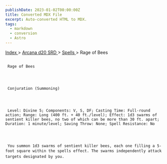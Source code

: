 ```yaml
---
publishDate: 2023-01-02T00:00:00Z
title: Converted MDX File
excerpt: Auto-converted HTML to MDX.
tags:
  - markdown
  - conversion
  - Astro
---
```


[
Index
](-index) >
[
Arcana d20 SRD
](arcana-d20-srd-index) >
[
Spells
](arcana-d20-srd-spells-index) > Rage of Bees

##

     Rage of Bees




     Conjuration (Summoning)




     Level: Divine 5; Components: V, S, DF; Casting Time: Full-round action; Range: Long (400 ft. + 40 ft./level); Effect: 1d3 swarms of sentient killer bees, no two of which can be more than 30 ft. apart; Duration: 1 minute/level; Saving Throw: None; Spell Resistance: No




     You summon 1d3 swarms of sentient killer bees, each one filling a 5-foot square within the spells effect. The swarms independently attack targets designated by you.
